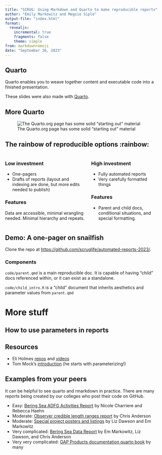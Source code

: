 ```yaml
---
title: "SCRUG: Using Markdown and Quarto to make reproducible reports"
author: "Emily Markowitz and Megsie Siple"
output-file: "index.html"
format: 
  revealjs:
    incremental: true
    fragments: false
    theme: simple
from: markdown+emoji
date: "September 26, 2023"
---
```


## Quarto

Quarto enables you to weave together content and executable code into a finished presentation.

These slides were also made with [Quarto](https://quarto.org/docs/presentations/).

## More Quarto

![The Quarto.org page has some solid "starting out" material](https://quarto.org/docs/get-started/hello/images/rstudio-hello.png){fig-alt="A screenshot from the intro page to Quarto."}

## The rainbow of reproducible options :rainbow:

::: columns
::: column
### Low investment

-   One-pagers
-   Drafts of reports (layout and indexing are done, but more edits needed to publish)

### Features

Data are accessible, minimal wrangling needed. Minimal hierarchy and repeats.
:::

::: column
### High investment

-   Fully automated reports
-   Very carefully formatted things

### Features

-   Parent and child docs, conditional situations, and special formatting.
:::
:::

## Demo: A one-pager on snailfish

Clone the repo at <https://github.com/scruglife/automated-reports-2023/>.

### Components

`code/parent.qmd` is a main reproducible doc. It is capable of having "child" docs referenced within, or it can exist as a standalone.

`code/child_intro.R` is a "child" document that inherits aesthetics and parameter values from `parent.qmd`

# More stuff

## How to use parameters in reports

## Resources

-   Eli Holmes [repos](https://github.com/nmfs-opensci) and [videos](https://www.youtube.com/@eeholmes-datascience4849)
-   Tom Mock's [introduction](https://www.youtube.com/watch?v=hbf7Ai3jnxY) (he starts with parameterizing!)

## Examples from your peers

It can be helpful to see quarto and rmarkdown in practice. There are many reports being created by our colleges who post their code on GitHub.

-   Easy: [Bering Sea ADFG Activities Report](https://github.com/afsc-gap-products/ADFG_activites_report_Bering_Sea) by Nicole Charriere and Rebecca Haehn
-   Moderate: [Observer credible length ranges report](https://github.com/afsc-gap-products/FMA-range-verification) by Chris Anderson
-   Moderate: [Special project posters and listings](https://github.com/afsc-gap-products/gap_special_projects) by Liz Dawson and Em Markowitz
-   Very complicated: [Bering Sea Data Report](https://github.com/afsc-gap-products/gap_bs_data_report) by Em Markowitz, Liz Dawson, and Chris Anderson
-   Very very complicated: [GAP Products documentation quarto book](https://github.com/afsc-gap-products/gap_products) by many
